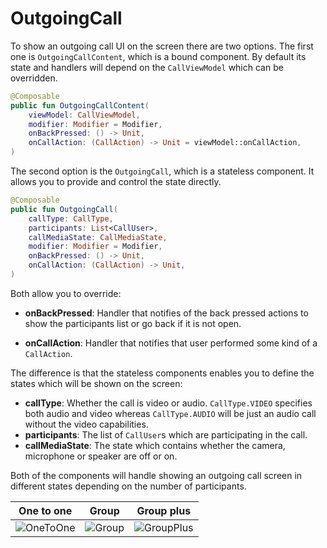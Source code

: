 # OutgoingCall

To show an outgoing call UI on the screen there are two options. The first one is `OutgoingCallContent`, which is a bound component. By default its state and handlers will depend on the `CallViewModel` which can be overridden.

```kotlin
@Composable
public fun OutgoingCallContent(
    viewModel: CallViewModel,
    modifier: Modifier = Modifier,
    onBackPressed: () -> Unit,
    onCallAction: (CallAction) -> Unit = viewModel::onCallAction,
)
```

The second option is the `OutgoingCall`, which is a stateless component. It allows you to provide and control the state directly.

```kotlin
@Composable
public fun OutgoingCall(
    callType: CallType,
    participants: List<CallUser>,
    callMediaState: CallMediaState,
    modifier: Modifier = Modifier,
    onBackPressed: () -> Unit,
    onCallAction: (CallAction) -> Unit,
)
```

Both allow you to override:

* **onBackPressed**: Handler that notifies of the back pressed actions to show the participants list or go back if it is not open.
<!-- TODO link call actions -->
* **onCallAction**: Handler that notifies that user performed some kind of a `CallAction`.

The difference is that the stateless components enables you to define the states which will be shown on the screen:

* **callType**: Whether the call is video or audio. `CallType.VIDEO` specifies both audio and video whereas `CallType.AUDIO` will be just an audio call without the video capabilities.
* **participants**: The list of `CallUser`s which are participating in the call.
* **callMediaState**: The state which contains whether the camera, microphone or speaker are off or on.

Both of the components will handle showing an outgoing call screen in different states depending on the number of participants.

| One to one | Group | Group plus |
| --- | --- | --- |
| ![OneToOne](../../../../assets/compose_outgoing_call_one_to_one.png) | ![Group](../../../../assets/compose_outgoing_call_group.png) | ![GroupPlus](../../../../assets/compose_outgoing_call_group_plus.png) |